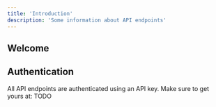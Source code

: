 ```yaml
---
title: 'Introduction'
description: 'Some information about API endpoints'
---
```


## Welcome

## Authentication

All API endpoints are authenticated using an API key. Make sure to get yours at: TODO

